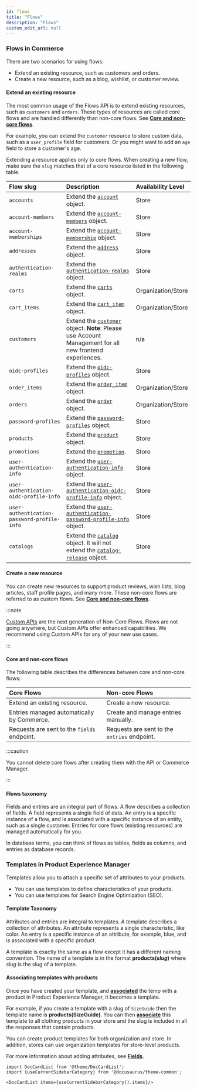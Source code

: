 ```yaml
---
id: flows
title: "Flows"
description: "Flows"
custom_edit_url: null
---
```





### Flows in Commerce

There are two scenarios for using flows:

- Extend an existing resource, such as customers and orders.
- Create a new resource, such as a blog, wishlist, or customer review.

#### Extend an existing resource

The most common usage of the Flows API is to extend existing resources, such as `customers` and `orders`. These types of resources are called core flows and are handled differently than non-core flows. See [**Core and non-core flows**](#core-and-non-core-flows).

For example, you can extend the `customer` resource to store custom data, such as a `user_profile` field for customers. Or you might want to add an `age` field to store a customer's age.

Extending a resource applies only to core flows. When creating a new flow, make sure the `slug` matches that of a core resource listed in the following table.

| Flow slug                                   | Description                    | Availability Level |
|:--------------------------------------------|:-------------------------------| :---|
| `accounts`                                  | Extend the [`account`](/docs/api/accounts/account-management-introduction) object. | Store |
| `account-members`                           | Extend the [`account-members`](/docs/api/accounts/account-members) object. | Store |
| `account-memberships`                       | Extend the [`account-membership`](/docs/api/accounts/account-membership) object. | Store |
| `addresses`                                 | Extend the [`address`](/docs/api/addresses/account-addresses) object. | Store |
| `authentication-realms`                     | Extend the [`authentication-realms`](/docs/authentication/single-sign-on/authentication-realm-api/authentication-realm-api-overview) object. | Store |
| `carts`                                     | Extend the [`carts`](/docs/api/carts/carts-checkout-orders-introduction) object. | Organization/Store |
| `cart_items`                                | Extend the [`cart_item`](/docs/api/carts/cart-items) object. | Organization/Store |
| `customers`                                 | Extend the [`customer`](/docs/customer-management/customer-management-api/customer-management-api-overview) object. **Note**: Please use Account Management for all new frontend experiences.  | n/a |
| `oidc-profiles`                             | Extend the [`oidc-profiles`](/docs/authentication/single-sign-on/openid-connect-profiles-api/openid-connect-profiles-api-overview) object. | Store |
| `order_items`                               | Extend the [`order_item`](https://elasticpath.dev/docs/commerce-cloud/orders/orders-api/orders-api-overview#the-order-object) object. | Organization/Store |
| `orders`                                    | Extend the [`order`](/docs/api/carts/orders) object. | Organization/Store |
| `password-profiles`                         | Extend the [`password-profiles`](/docs/authentication/single-sign-on/password-profiles-api/overview) object. | Store |
| `products`                                  | Extend the [`product`](/docs/api/pxm/products/products) object. | Store |
| `promotions`                                | Extend the [`promotion`](/docs/api/promotions/promotions-standard-introduction). | Store |
| `user-authentication-info`                  | Extend the [`user-authentication-info`](/docs/authentication/single-sign-on/user-authentication-info-api/overview) object. | Store |
| `user-authentication-oidc-profile-info`     | Extend the [`user-authentication-oidc-profile-info`](/docs/authentication/single-sign-on/user-authentication-openid-connect-profile-api/openid-connect-profile-overview) object. | Store |
| `user-authentication-password-profile-info` | Extend the [`user-authentication-password-profile-info`](/docs/authentication/single-sign-on/user-authentication-password-profiles-api/password-profile-overview) object. | Store |
| `catalogs`                                  | Extend the [`catalog`](/docs/api/pxm/catalog/catalogs) object. It will not extend the [`catalog-release`](/docs/api/pxm/catalog/releases) object. | Store |

#### Create a new resource

You can create new resources to support product reviews, wish lists, blog articles, staff profile pages, and many more. These non-core flows are referred to as custom flows. See [**Core and non-core flows**](#core-and-non-core-flows).

:::note

[Custom APIs](/docs/api/commerce-extensions/custom-ap-is#custom-apis-vs-non-core-flows) are the next generation of Non-Core Flows. Flows are not going anywhere, but Custom APIs offer enhanced capabilities. We recommend using Custom APIs for any of your new use cases.

:::

#### Core and non-core flows

The following table describes the differences between core and non-core flows:

| Core Flows                                                    | Non-core Flows |
|:--------------------------------------------------------------|:-------------|
| Extend an existing resource.                                  | Create a new resource. |
| Entries managed automatically by Commerce. | Create and manage entries manually. |
| Requests are sent to the `fields` endpoint.                   | Requests are sent to the `entries` endpoint. |

:::caution

You cannot delete core flows after creating them with the API or Commerce Manager.

:::

#### Flows taxonomy

Fields and entries are an integral part of flows. A flow describes a collection of fields. A field represents a single field of data. An entry is a specific instance of a flow, and is associated with a specific instance of an entity, such as a single customer. Entries for core flows (existing resources) are managed automatically for you.

In database terms, you can think of flows as tables, fields as columns, and entries as database records.

### Templates in Product Experience Manager

Templates allow you to attach a specific set of attributes to your products.

- You can use templates to define characteristics of your products.
- You can use templates for Search Engine Optimization (SEO).

#### Template Taxonomy

Attributes and entries are integral to templates. A template describes a collection of attributes. An attribute represents a single characteristic, like color. An entry is a specific instance of an attribute, for example, blue, and is associated with a specific product.

  A template is exactly the same as a flow except it has a different naming convention. The name of a template is in the format **products(*slug*)** where *slug* is the slug of a template.

#### Associating templates with products

  Once you have created your template, and [**associated**](/docs/api/flows/create-an-entry-relationship) the temp with a product in Product Experience Manager, it becomes a template. 

  For example, if you create a template with a slug of `SizeGuide` then the template name is **products(SizeGuide)**. You can then [**associate**](/docs/api/flows/create-an-entry-relationship) this template to all clothing products in your store and the slug is included in all the responses that contain products.

   You can create product templates for both organization and store. In addition, stores can use organization templates for store-level products.

  For more information about adding attributes, see [**Fields**](/docs/api/flows/fields).




```mdx-code-block
import DocCardList from '@theme/DocCardList';
import {useCurrentSidebarCategory} from '@docusaurus/theme-common';

<DocCardList items={useCurrentSidebarCategory().items}/>
```
      